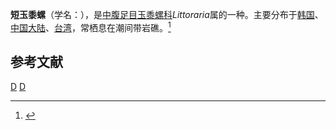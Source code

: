 {{Speciesbox
| taxon = Littoraria brevicula
| binomial_authority = (Philippi, 1844)
}}
'''短玉黍螺'''（学名：''{{lang|la|Littoraria brevicula}}''），是[[中腹足目|中腹足目]][[玉黍螺科|玉黍螺科]]''Littoraria''属的一种。主要分布于[[韩国|韩国]]、[[中国大陆|中国大陆]]、[[台湾|台湾]]，常栖息在潮间带岩礁。<ref>{{cite web|url=http://shell.sinica.edu.tw/chinese/shellbase_detail.php?science_no=282|title=国际贝库：短玉黍螺|publisher=台湾贝类资料库|accessdate=2009-08-11|archive-date=2016-03-04|archive-url=https://web.archive.org/web/20160304100329/http://shell.sinica.edu.tw/chinese/shellbase_detail.php?science_no=282|dead-url=no}}</ref>

== 参考文献 ==
{{reflist}}

{{taxonbar}}
[[Category:_1844年描述的动物|D]]
[[Category:玉黍螺科|D]]
{{mollusc-stub}}